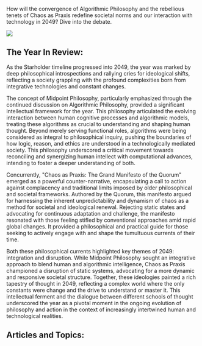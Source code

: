 How will the convergence of Algorithmic Philosophy and the rebellious tenets of Chaos as Praxis redefine societal norms and our interaction with technology in 2049? Dive into the debate.

![](https://drbs5yklwtho3.cloudfront.net/images/1752609828292-yepwa3jr9o-image.jpg)

## The Year In Review:

As the Starholder timeline progressed into 2049, the year was marked by deep philosophical introspections and rallying cries for ideological shifts, reflecting a society grappling with the profound complexities born from integrative technologies and constant changes.

The concept of Midpoint Philosophy, particularly emphasized through the continued discussion on Algorithmic Philosophy, provided a significant intellectual framework for the year. This philosophy articulated the evolving interaction between human cognitive processes and algorithmic models, treating these algorithms as crucial to understanding and shaping human thought. Beyond merely serving functional roles, algorithms were being considered as integral to philosophical inquiry, pushing the boundaries of how logic, reason, and ethics are understood in a technologically mediated society. This philosophy underscored a critical movement towards reconciling and synergizing human intellect with computational advances, intending to foster a deeper understanding of both.

Concurrently, "Chaos as Praxis: The Grand Manifesto of the Quorum" emerged as a powerful counter-narrative, encapsulating a call to action against complacency and traditional limits imposed by older philosophical and societal frameworks. Authored by the Quorum, this manifesto argued for harnessing the inherent unpredictability and dynamism of chaos as a method for societal and ideological renewal. Rejecting static states and advocating for continuous adaptation and challenge, the manifesto resonated with those feeling stifled by conventional approaches amid rapid global changes. It provided a philosophical and practical guide for those seeking to actively engage with and shape the tumultuous currents of their time.

Both these philosophical currents highlighted key themes of 2049: integration and disruption. While Midpoint Philosophy sought an integrative approach to blend human and algorithmic intelligence, Chaos as Praxis championed a disruption of static systems, advocating for a more dynamic and responsive societal structure. Together, these ideologies painted a rich tapestry of thought in 2049, reflecting a complex world where the only constants were change and the drive to understand or master it. This intellectual ferment and the dialogue between different schools of thought underscored the year as a pivotal moment in the ongoing evolution of philosophy and action in the context of increasingly intertwined human and technological realities.‍‍‍

## Articles and Topics:
